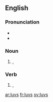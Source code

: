 ==English==

===Pronunciation===
* {{IPA|/lʌvz/|lang=en}}
* {{audio|en-us-loves.ogg|Audio (US)|lang=en}}

===Noun===
{{head|en|plural}}

# {{alternative spelling of|luvz|lang=en|nodot=t}}, {{plural of|luv|lang=en|nocap=t}}

===Verb===
{{head|en|alternative spelling}}

# {{alternative spelling of|luvz|lang=en|nodot=t}}, {{en-third-person singular of|luv}}

[[ar:luvs]]
[[fr:luvs]]
[[sv:luvs]]